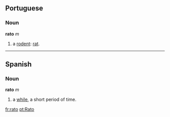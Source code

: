 ==Portuguese==
===Noun===
'''rato''' ''m''

# a [[rodent]]: [[rat]].

----

== Spanish ==
=== Noun ===
'''rato''' ''m''

# a [[while]], a short period of time.

[[fr:rato]]
[[pt:Rato]]